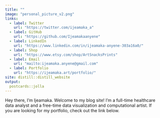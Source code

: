 ```yaml
---
title: ""
image: "personal_picture_v2.png"
links:
  - label: Twitter
    url: "https://twitter.com/ijeamaka_a"
  - label: GitHub
    url: "https://github.com/Ijeamakaanyene"
  - label: LinkedIn
    url: "https://www.linkedin.com/in/ijeamaka-anyene-303a16a0/"
  - label: Shop
    url: "https://www.etsy.com/shop/ArtSnacksPrints"
  - label: Email
    url: "mailto:ijeamaka.anyene@gmail.com"
  - label: Portfolio
    url: "https://ijeamaka.art/portfolio/"
site: distill::distill_website
output:
  postcards::jolla
---
```


Hey there, I'm Ijeamaka. Welcome to my blog site! I'm a full-time healthcare data analyst and a free-time data visualization and computational artist. If you are looking for my portfolio, check out the link below. 
